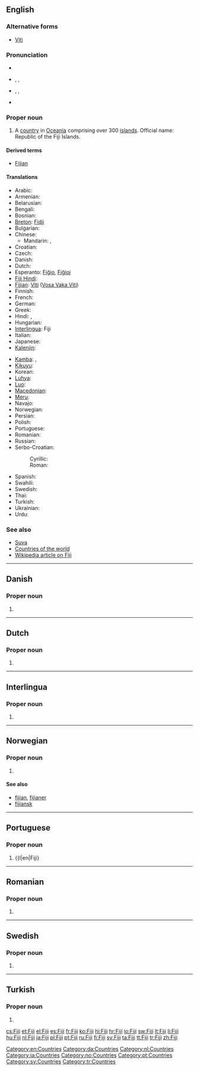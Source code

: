 {{also|fiji}}
==English==
{{wikipedia}}

===Alternative forms===
* [[Viti]]

===Pronunciation===
* {{rhymes|iːdʒi}}
* {{a|UK}} {{enPR|fēʹjē|fējēʹ}}, {{IPA|/ˈfiː.dʒiː/|/fiːˈdʒiː/}}, {{SAMPA|/fi:"dZi:/|/fi:.dZi:"/}}
* {{a|US}} {{enPR|fēʹjē}}, {{IPA|/ˈfi.dʒi/}}, {{SAMPA|/fi"dZi/}}
* {{audio|en-us-Fiji.ogg|Audio (US)}}

===Proper noun===
{{en-proper noun}}

# A [[country]] in [[Oceania]] comprising over 300 [[island]]s. Official name: Republic of the Fiji Islands.

====Derived terms====
* [[Fijian]]

====Translations====
{{trans-top|Republic of the Fiji Islands}}
* Arabic: {{t|ar|فيجي|m|tr=fiiji}}
* Armenian: {{t|hy|Ֆիջի|tr=Fiǰi}}
* Belarusian: {{t|be|Фіджы|p|tr=Fídžy|xs=Belarusian}}
* Bengali: {{t-|bn|ফিজি}}
* Bosnian: {{t-|bs|Fidži|m}}
* [[Breton]]: [[Fidji]]
* Bulgarian: {{t-|bg|Фиджи|tr=Fídži}}
* Chinese:
** Mandarin: {{t-|cmn|斐濟|sc=Hani}}, {{t-|cmn|斐济|tr=Fěijì|sc=Hani}}
* Croatian: {{t+|hr|Fidži|m|alt=Fȉdži}}
* Czech: {{t-|cs|Fidži}}
* Danish: {{t-|da|Fiji}}
* Dutch: {{t+|nl|Fiji}}
* Esperanto: [[Fiĝio]], [[Fiĝioj]]
* [[Fiji Hindi]]: {{tø|hif|फ़िजी|tr=fijī}}
* [[Fijian]]: [[Viti]] ([[:fj:Viti|Vosa Vaka Viti]])
* Finnish: {{t+|fi|Fidži}}
* French: {{t+|fr|Fidji}}
* German: {{t+|de|Fidschi}}
* Greek: {{t+|el|Φίτζι|n|tr=Fítzi}}
* Hindi: {{t+|hi|फ़िजी|tr=fijī|xs=Hindi}}, {{t|hi|फिजी|tr=phijī|xs=Hindi}}
* Hungarian: {{t+|hu|Fidzsi-szigetek}}
* [[Interlingua]]: Fiji
* Italian: {{t+|it|Figi}}
* Japanese: {{t-|ja|フィジー|tr=Fijī}}
* [[Kalenjin]]: {{tø|kln|Fiji}}
{{trans-mid}}
* [[Kamba]]: {{tø|kam|Fiji}}, {{tø|kam|Fiji}}
* [[Kikuyu]]: {{tø|ki|Fiji}}
* Korean: {{t+|ko|피지|tr=Piji|sc=Hang}}
* [[Luhya]]: {{tø|luy|Fiji}}
* [[Luo]]: {{tø|luo|Fiji}}
* [[Macedonian]]: {{t|mk|Фиџи|n|tr=Fídži}}
* [[Meru]]: {{tø|mer|Fiji}}
* Navajo: {{tø|nv|Fííjii‎}}
* Norwegian: {{t-|no|Fiji}}
* Persian: {{t|fa|فیجی|tr=Fiji}}
* Polish: {{t+|pl|Fidżi}}
* Portuguese: {{t+|pt|Fiji}}
* Romanian: {{t-|ro|Fiji}}
* Russian: {{t-|ru|Фиджи|p|tr=Fídži}} {{qualifier|indeclinable}}
* Serbo-Croatian:
*: Cyrillic: {{t|sh|Фиџи|m|sc=Cyrl|xs=Serbo-Croatian}}
*: Roman: {{t|sh|Fidži|m|alt=Fȉdži|xs=Serbo-Croatian}}
* Spanish: {{t+|es|Fiyi}}
* Swahili: {{t+|sw|Fiji|xs=Swahili}}
* Swedish: {{t+|sv|Fiji}}
* Thai: {{t|th|ฟิจิ|tr=fici}}
* Turkish: {{t+|tr|Fiji}}
* Ukrainian: {{t|uk|Фіджі|p|tr=Fídži|xs=Ukrainian}}
* Urdu: {{t|ur|فجی|tr=fijī|xs=Urdu}}
{{trans-bottom}}

===See also===
* [[Suva]]
* [[Appendix:Countries of the world|Countries of the world]]
* [[w:Fiji|Wikipedia article on Fiji]]

[[Category:en:Countries]]

----

==Danish==

===Proper noun===
{{infl|da|proper noun}}

# {{l|en|Fiji}}

[[Category:da:Countries]]

----

==Dutch==

===Proper noun===
{{infl|nl|proper noun}}

# {{l|en|Fiji}}

[[Category:nl:Countries]]

----

==Interlingua==

===Proper noun===
{{infl|ia|proper noun}}

# {{l|en|Fiji}}

[[Category:ia:Countries]]

----

==Norwegian==

===Proper noun===
{{infl|no|proper noun}}

# {{l|en|Fiji}}

====See also====
* [[fijian]], [[fijianer]]
* [[fijiansk]]

[[Category:no:Countries]]

----

==Portuguese==

===Proper noun===
{{pt-proper noun}}

# {{l|en|Fiji}

[[Category:pt:Countries]]

----

==Romanian==

===Proper noun===
{{infl|ro|proper noun}}

# {{l|en|Fiji}}

----

==Swedish==

===Proper noun===
{{infl|sv|proper noun}}

# {{l|en|Fiji}}

[[Category:sv:Countries]]

----

==Turkish==

===Proper noun===
{{infl|tr|proper noun}}

# {{l|en|Fiji}}

[[Category:tr:Countries]]

[[cs:Fiji]]
[[et:Fiji]]
[[el:Fiji]]
[[es:Fiji]]
[[fr:Fiji]]
[[ko:Fiji]]
[[hi:Fiji]]
[[hr:Fiji]]
[[io:Fiji]]
[[sw:Fiji]]
[[lt:Fiji]]
[[li:Fiji]]
[[hu:Fiji]]
[[nl:Fiji]]
[[ja:Fiji]]
[[pl:Fiji]]
[[pt:Fiji]]
[[ru:Fiji]]
[[fi:Fiji]]
[[sv:Fiji]]
[[ta:Fiji]]
[[tt:Fiji]]
[[tr:Fiji]]
[[zh:Fiji]]